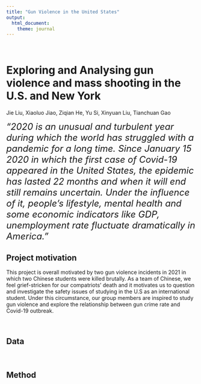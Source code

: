 ```yaml
---
title: "Gun Violence in the United States"
output: 
  html_document:
    theme: journal
---
```


<style type="text/css">

h1.title {
  text-align: center;
}

</style>

&nbsp;
&nbsp;

# Exploring and Analysing gun violence and mass shooting in the U.S. and New York
Jie Liu, Xiaoluo Jiao, Ziqian He, Yu Si, Xinyuan Liu, Tianchuan Gao






<font size = "5">*"2020 is an unusual and turbulent year during which the world has struggled with a pandemic for a long time. Since January 15 2020 in which  the first case of Covid-19 appeared in the United States, the epidemic has lasted 22 months and when it will end still remains uncertain. Under the influence of it, people’s lifestyle, mental health and some economic indicators like GDP, unemployment rate fluctuate dramatically in America."*</font>

</center>



## Project motivation

This project is overall motivated by two gun violence incidents in 2021 in which two Chinese students  were killed brutally. As a team of Chinese, we feel grief-stricken for our compatriots’ death and it motivates us to question and investigate the safety issues of studying in the U.S as an international student. Under this circumstance, our group members are inspired to study gun violence and explore the relationship between gun crime rate and Covid-19 outbreak.

&nbsp;

## Data



&nbsp;

## Method



&nbsp;
&nbsp;